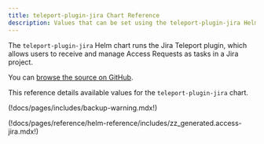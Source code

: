 ```yaml
---
title: teleport-plugin-jira Chart Reference
description: Values that can be set using the teleport-plugin-jira Helm chart
---
```


The `teleport-plugin-jira` Helm chart runs the Jira Teleport plugin, which
allows users to receive and manage Access Requests as tasks in a Jira project.

You can [browse the source on
GitHub](https://github.com/gravitational/teleport-plugins/tree/v(=teleport.version=)/charts/access/jira).

This reference details available values for the `teleport-plugin-jira` chart.

(!docs/pages/includes/backup-warning.mdx!)

(!docs/pages/reference/helm-reference/includes/zz_generated.access-jira.mdx!)
